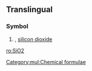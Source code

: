 ==Translingual==

===Symbol===
{{head|mul|symbol}}

# {{label|mul|inorganic compound}} {{alternative spelling of|SiO₂|lang=mul|nodot=1}}, [[silicon dioxide]]

[[Category:mul:Chemical formulae]]

[[ro:SiO2]]